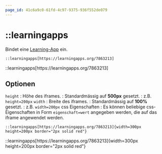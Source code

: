 ```yaml
---
page_id: 41c6a9c0-61fd-4c97-9375-936f552de079
---
```



# ::learningapps

Bindet eine [Learning-App](https://learningapps.org/) ein.

```mdx
::learningapps[https://learningapps.org/7863213]
```

<BrowserWindow>
::learningapps[https://learningapps.org/7863213]
</BrowserWindow>

## Optionen
`height`
: Höhe des iframes.
: Standardmässig auf __500px__ gesetzt.
: z.B. `height=200px`
`width`
: Breite des iframes.
: Standardmässig auf __100%__ gesetzt.
: z.B. `width=200px`
css Eigenschaften
: Es können beliebige css-Eigenschaften in Form `eigenschaft=wert` angegeben werden, die auf das iframe angewendet werden.

```mdx
::learningapps[https://learningapps.org/7863213]{width=300px height=200px border="2px solid red"}
```

<BrowserWindow>
::learningapps[https://learningapps.org/7863213]{width=300px height=200px border="2px solid red"}
</BrowserWindow>
